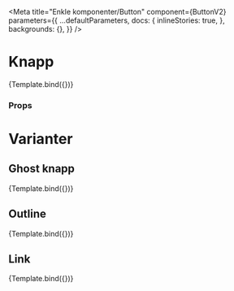 

<Meta
  title="Enkle komponenter/Button"
  component={ButtonV2}
  parameters={{
    ...defaultParameters,
    docs: {
      inlineStories: true,
    },
    backgrounds: {},
  }}
/>


# Knapp

<Canvas>
  <Story
    name="Normal"
    args={{
      colorTheme: 'primary',
      children: 'Button',
      size: 'normal',
      variant: 'solid',
      shape: 'normal',
      fontWeight: 'normal',
    }}>
    {Template.bind({})}
  </Story>
</Canvas>

### Props

<ArgsTable story="Normal" />

# Varianter

## Ghost knapp

<Canvas>
  <Story
    name="Ghost"
    args={{
      colorTheme: 'light',
      children: 'Button',
      size: 'normal',
      variant: 'ghost',
      shape: 'pill',
      fontWeight: 'normal',
    }}>
    {Template.bind({})}
  </Story>
</Canvas>

## Outline

<Canvas>
  <Story
    name="Outline"
    args={{
      colorTheme: 'primary',
      children: 'Button',
      size: 'normal',
      variant: 'outline',
      shape: 'normal',
      fontWeight: 'normal',
    }}>
    {Template.bind({})}
  </Story>
</Canvas>

## Link

<Canvas>
  <Story
    name="Link"
    args={{
      colorTheme: 'primary',
      children: 'Link',
      size: 'normal',
      variant: 'link',
      shape: 'normal',
      fontWeight: 'normal',
    }}>
    {Template.bind({})}
  </Story>
</Canvas>
